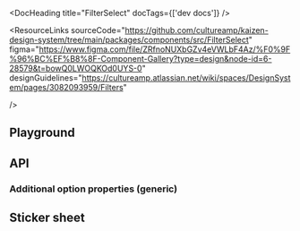 
<Meta of={FilterSelectStories} />

<DocHeading title="FilterSelect" docTags={['dev docs']} />

<ResourceLinks
  sourceCode="https://github.com/cultureamp/kaizen-design-system/tree/main/packages/components/src/FilterSelect"
  figma="https://www.figma.com/file/ZRfnoNUXbGZv4eVWLbF4Az/%F0%9F%96%BC%EF%B8%8F-Component-Gallery?type=design&node-id=6-28579&t=bowQ0LWOQKOd0UYS-0"
  designGuidelines="https://cultureamp.atlassian.net/wiki/spaces/DesignSystem/pages/3082093959/Filters"

/>

<KAIOInstallation exportNames="FilterSelect" />

## Playground

<NoClipCanvas of={FilterSelectStories.Playground} />
<Controls of={FilterSelectStories.Playground} />

## API

### Additional option properties (generic)

<Description of={FilterSelectStories.AdditionalProperties} />
<NoClipCanvas of={FilterSelectStories.AdditionalProperties} />

## Sticker sheet

<Canvas of={FilterSelectStickerSheet.StickerSheetDefault} />
